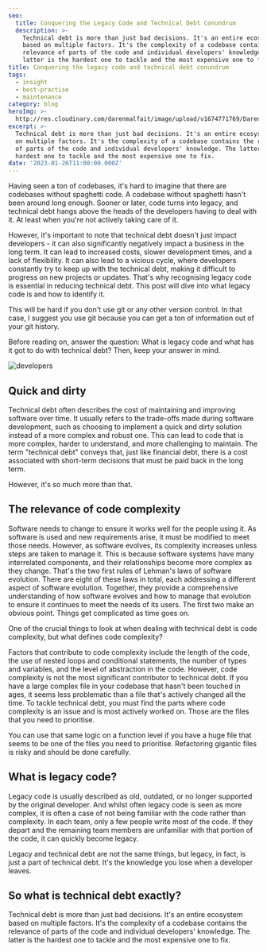 ```yaml
---
seo:
  title: Conquering the Legacy Code and Technical Debt Conundrum
  description: >-
    Technical debt is more than just bad decisions. It's an entire ecosystem
    based on multiple factors. It's the complexity of a codebase contains the
    relevance of parts of the code and individual developers' knowledge. The
    latter is the hardest one to tackle and the most expensive one to fix.
title: Conquering the legacy code and technical debt conundrum
tags:
  - insight
  - best-practise
  - maintenance
category: blog
heroImg: >-
  http://res.cloudinary.com/darenmalfait/image/upload/v1674771769/Daren_a_bowl_of_spaghetti_with_a_keyboard_in_front_plastic_pixa_edd7027e-f9e6-4854-8642-f2a89b53f6ee_hajpfq.png
excerpt: >-
  Technical debt is more than just bad decisions. It's an entire ecosystem based
  on multiple factors. It's the complexity of a codebase contains the relevance
  of parts of the code and individual developers' knowledge. The latter is the
  hardest one to tackle and the most expensive one to fix.
date: '2023-01-26T11:00:00.000Z'
---
```


Having seen a ton of codebases, it's hard to imagine that there are codebases without spaghetti code. A codebase without spaghetti hasn't been around long enough. Sooner or later, code turns into legacy, and technical debt hangs above the heads of the developers having to deal with it. At least when you're not actively taking care of it.

However, it's important to note that technical debt doesn't just impact developers - it can also significantly negatively impact a business in the long term. It can lead to increased costs, slower development times, and a lack of flexibility. It can also lead to a vicious cycle, where developers constantly try to keep up with the technical debt, making it difficult to progress on new projects or updates. That's why recognising legacy code is essential in reducing technical debt. This post will dive into what legacy code is and how to identify it.

This will be hard if you don't use git or any other version control. In that case, I suggest you use git because you can get a ton of information out of your git history.

Before reading on, answer the question: What is legacy code and what has it got to do with technical debt? Then, keep your answer in mind.

![developers](https://res.cloudinary.com/darenmalfait/image/upload/v1674774212/Daren_big_office_filled_with_monkeys_sitting_behind_a_computer__5f2140a0-2c9f-46f3-b934-c98c956a8f59_itu2ap.png "developers")

## Quick and dirty

Technical debt often describes the cost of maintaining and improving software over time. It usually refers to the trade-offs made during software development, such as choosing to implement a quick and dirty solution instead of a more complex and robust one. This can lead to code that is more complex, harder to understand, and more challenging to maintain. The term "technical debt" conveys that, just like financial debt, there is a cost associated with short-term decisions that must be paid back in the long term.

However, it's so much more than that.

## The relevance of code complexity

Software needs to change to ensure it works well for the people using it. As software is used and new requirements arise, it must be modified to meet those needs. However, as software evolves, its complexity increases unless steps are taken to manage it. This is because software systems have many interrelated components, and their relationships become more complex as they change. That's the two first rules of Lehman's laws of software evolution. There are eight of these laws in total, each addressing a different aspect of software evolution. Together, they provide a comprehensive understanding of how software evolves and how to manage that evolution to ensure it continues to meet the needs of its users. The first two make an obvious point. Things get complicated as time goes on.

One of the crucial things to look at when dealing with technical debt is code complexity, but what defines code complexity?

Factors that contribute to code complexity include the length of the code, the use of nested loops and conditional statements, the number of types and variables, and the level of abstraction in the code. However, code complexity is not the most significant contributor to technical debt. If you have a large complex file in your codebase that hasn't been touched in ages, it seems less problematic than a file that's actively changed all the time. To tackle technical debt, you must find the parts where code complexity is an issue and is most actively worked on. Those are the files that you need to prioritise.

You can use that same logic on a function level if you have a huge file that seems to be one of the files you need to prioritise. Refactoring gigantic files is risky and should be done carefully.

## What is legacy code?

Legacy code is usually described as old, outdated, or no longer supported by the original developer. And whilst often legacy code is seen as more complex, it is often a case of not being familiar with the code rather than complexity. In each team, only a few people write most of the code. If they depart and the remaining team members are unfamiliar with that portion of the code, it can quickly become legacy.

Legacy and technical debt are not the same things, but legacy, in fact, is just a part of technical debt. It's the knowledge you lose when a developer leaves.

## So what is technical debt exactly?

Technical debt is more than just bad decisions. It's an entire ecosystem based on multiple factors. It's the complexity of a codebase contains the relevance of parts of the code and individual developers' knowledge. The latter is the hardest one to tackle and the most expensive one to fix.
